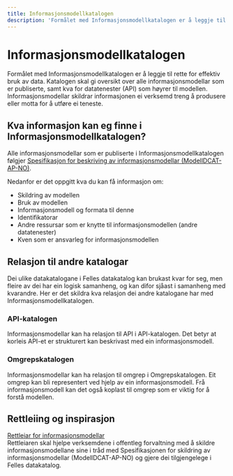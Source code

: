 ```yaml
---
title: Informasjonsmodellkatalogen
description: 'Formålet med Informasjonsmodellkatalogen er å leggje til rette for effektiv bruk av data.'
---
```


# Informasjonsmodell&shy;katalogen

<Ingress>
    Formålet med Informasjonsmodellkatalogen er å leggje til rette for effektiv bruk av data. Katalogen skal gi oversikt
    over alle informasjonsmodellar som er publiserte, samt kva for datatenester (API) som høyrer til modellen.
    Informasjonsmodellar skildrar informasjonen ei verksemd treng å produsere eller motta for å utføre ei teneste.
</Ingress>

<CatalogPromo
    text='Ønskjer du å søkje i Informasjonsmodell&shy;katalogen?'
    button='Finn&nbsp;informasjons&shy;modellar&nbsp;→'
    link='/information-models'
/>

## Kva informasjon kan eg finne i Informasjonsmodellkatalogen?

Alle informasjonsmodellar som er publiserte i Informasjonsmodellkatalogen følgjer [Spesifikasjon for beskriving av informasjonsmodellar (ModellDCAT-AP-NO)](https://data.norge.no/specification/modelldcat-ap-no#:~:text=Denne%20spesifikasjonen%2C%20ModellDCAT%2DAP%2D,tilknyttet%20datasett%20og%2Feller%20datatjenester.).

Nedanfor er det oppgitt kva du kan få informasjon om:

- Skildring av modellen
- Bruk av modellen
- Informasjonsmodell og formata til denne
- Identifikatorar
- Andre ressursar som er knytte til informasjonsmodellen (andre datatenester)
- Kven som er ansvarleg for informasjonsmodellen

## Relasjon til andre katalogar

Dei ulike datakatalogane i Felles datakatalog kan brukast kvar for seg, men fleire av dei har ein logisk samanheng, og kan difor sjåast i samanheng med kvarandre. Her er det skildra kva relasjon dei andre katalogane har med Informasjonsmodellkatalogen.

### API-katalogen

Informasjonsmodellar kan ha relasjon til API i API-katalogen. Det betyr at korleis API-et er strukturert kan beskrivast med ein informasjonsmodell.

### Omgrepskatalogen

Informasjonsmodellar kan ha relasjon til omgrep i Omgrepskatalogen. Eit omgrep kan bli representert ved hjelp av ein informasjonsmodell. Frå informasjonsmodell kan det også koplast til omgrep som er viktig for å forstå modellen.

## Rettleiing og inspirasjon

[Rettleiar for informasjonsmodellar](https://data.norge.no/guide/veileder-modelldcat-ap-no/)  
Rettleiaren skal hjelpe verksemdene i offentleg forvaltning med å skildre informasjonsmodellane sine i tråd med Spesifikasjonen for skildring av informasjonsmodellar (ModellDCAT-AP-NO) og gjere dei tilgjengelege i Felles datakatalog.
